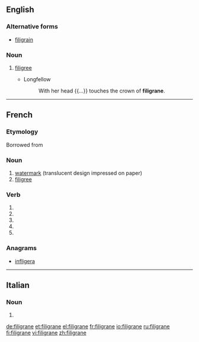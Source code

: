 ==English==

===Alternative forms===
* [[filigrain]]

===Noun===
{{en-noun|?}}

# {{context|obsolete|lang=en}} [[filigree]]
#* Longfellow
#*: With her head {{...}} touches the crown of '''filigrane'''.

{{Webster 1913}}

----

==French==

===Etymology===
Borrowed from {{etyl|it|fr}} {{l|it|filigrana}}

===Noun===
{{fr-noun|m}}

# [[watermark]] (translucent design impressed on paper)
# [[filigree]]

===Verb===
{{fr-verb-form}}

# {{conjugation of|filigraner||1|s|pres|ind|lang=fr}}
# {{conjugation of|filigraner||3|s|pres|ind|lang=fr}}
# {{conjugation of|filigraner||1|s|pres|sub|lang=fr}}
# {{conjugation of|filigraner||3|s|pres|sub|lang=fr}}
# {{conjugation of|filigraner||2|s|imp|lang=fr}}

===Anagrams===
* [[infligera#French|infligera]]

----

==Italian==

===Noun===
{{head|it|plural}} {{f}}

# {{plural of|filigrana|lang=it}}

[[de:filigrane]]
[[et:filigrane]]
[[el:filigrane]]
[[fr:filigrane]]
[[io:filigrane]]
[[ru:filigrane]]
[[fi:filigrane]]
[[vi:filigrane]]
[[zh:filigrane]]